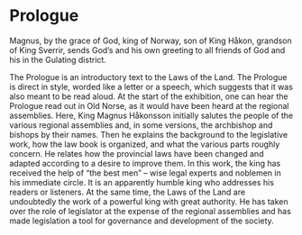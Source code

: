 
# Prologue

Magnus, by the grace of God, king of Norway, son of King Håkon, grandson of King Sverrir, sends God’s and his own greeting to all friends of God and his in the Gulating district.

<Work id="ubb-diplom-0035" />

The Prologue is an introductory text to the Laws of the Land. The Prologue is direct in style, worded like a letter or a speech, which suggests that it was also meant to be read aloud. At the start of the exhibition, one can hear the Prologue read out in Old Norse, as it would have been heard at the regional assemblies. Here, King Magnus Håkonsson initially salutes the people of the various regional assemblies and, in some versions, the archbishop and bishops by their names. Then he explains the background to the legislative work, how the law book is organized, and what the various parts roughly concern. He relates how the provincial laws have been changed and adapted according to a desire to improve them. In this work, the king has received the help of “the best men” – wise legal experts and noblemen in his immediate circle. It is an apparently humble king who addresses his readers or listeners. At the same time, the Laws of the Land are undoubtedly the work of a powerful king with great authority. He has taken over the role of legislator at the expense of the regional assemblies and has made legislation a tool for governance and development of the society.

<SubPages meta={meta} />
